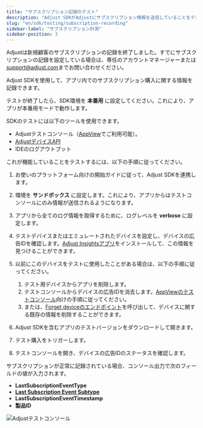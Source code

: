 ```yaml
---
title: "サブスクリプション記録のテスト"
description: "Adjust SDKがAdjustにサブスクリプション情報を送信していることをテストする"
slug: "en/sdk/testing/subscription-recording"
sidebar-label: "サブスクリプション計測"
sidebar-position: 3
---
```

<callout type="warning"> 

Adjustは新規顧客のサブスクリプションの記録を終了しました。すでにサブスクリプションの記録を設定している場合は、専任のアカウントマネージャーまたは[support@adjust.com](mailto:support@adjust.com)までお問い合わせください。
</Callout> 

Adjust SDKを使用して、アプリ内でのサブスクリプション購入に関する情報を記録できます。
<callout type="important"> 

テストが終了したら、SDK環境を **本番用** に設定してください。これにより、アプリが本番用モードで動作します。
</Callout> 

SDKのテストには以下のツールを使用できます。

* Adjustテストコンソール（[AppView](https://help.adjust.com/en/article/testing-console)でご利用可能）。
* [AdjustデバイスAPI](/en/api/device-api/inspect)
* IDEのログアウトプット

これが機能していることをテストするには、以下の手順に従ってください。

1. お使いのプラットフォーム向けの開始ガイドに従って、Adjust SDKを連携します。
2. 環境を **サンドボックス** に設定します。これにより、アプリからはテストコンソールにのみ情報が送信されるようになります。
3. アプリから全てのログ情報を取得するために、ログレベルを **verbose** に設定します。
4. テストデバイスまたはエミュレートされたデバイスを設定し、デバイスの広告IDを確認します。[Adjust Insightsアプリ](https://apps.apple.com/us/app/adjust-insights/id1125517808)をインストールして、この情報を見つけることができます。
5. 以前にこのデバイスをテストに使用したことがある場合は、以下の手順に従ってください。 
   1. テスト用デバイスからアプリを削除します。
   2. テストコンソールからデバイスの広告IDを消去します。[AppViewのテストコンソール](https://help.adjust.com/en/article/testing-console#forget-device)向けの手順に従ってください。
   3. または、[Forget deviceのエンドポイント](/en/api/device-api/forget/)を呼び出して、デバイスに関する既存の情報を削除することができます。

6. Adjust SDKを含むアプリのテストバージョンをダウンロードして開きます。
7. テスト購入をトリガーします。
8. テストコンソールを開き、デバイスの広告IDのステータスを確認します。

サブスクリプションが正常に記録されている場合、コンソール出力で次のフィールドの値が入力されます。

* **LastSubscriptionEventType** 
* [**Last Subscription Event Subtype**](https://help.adjust.com/en/article/manage-subscription-data#subscription-event-subtypes)
* **LastSubscriptionEventTimestamp** 
* **製品ID** 

![Adjustテストコンソール](@images/sdk-testing/subscription/testing-console.png)

